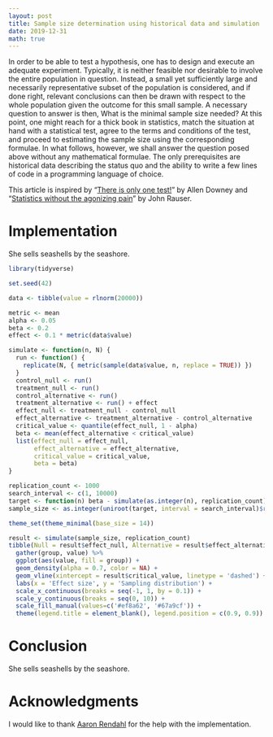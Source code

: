 ```yaml
---
layout: post
title: Sample size determination using historical data and simulation
date: 2019-12-31
math: true
---
```


In order to be able to test a hypothesis, one has to design and execute an
adequate experiment. Typically, it is neither feasible nor desirable to involve
the entire population in question. Instead, a small yet sufficiently large and
necessarily representative subset of the population is considered, and if done
right, relevant conclusions can then be drawn with respect to the whole
population given the outcome for this small sample. A necessary question to
answer is then, What is the minimal sample size needed? At this point, one might
reach for a thick book in statistics, match the situation at hand with a
statistical test, agree to the terms and conditions of the test, and proceed to
estimating the sample size using the corresponding formulae. In what follows,
however, we shall answer the question posed above without any mathematical
formulae. The only prerequisites are historical data describing the status quo
and the ability to write a few lines of code in a programming language of
choice.

This article is inspired by “[There is only one test!][Allen Downey]” by Allen
Downey and “[Statistics without the agonizing pain][John Rauser]” by John
Rauser.

# Implementation

She sells seashells by the seashore.

```r
library(tidyverse)

set.seed(42)

data <- tibble(value = rlnorm(20000))

metric <- mean
alpha <- 0.05
beta <- 0.2
effect <- 0.1 * metric(data$value)

simulate <- function(n, N) {
  run <- function() {
    replicate(N, { metric(sample(data$value, n, replace = TRUE)) })
  }
  control_null <- run()
  treatment_null <- run()
  control_alternative <- run()
  treatment_alternative <- run() + effect
  effect_null <- treatment_null - control_null
  effect_alternative <- treatment_alternative - control_alternative
  critical_value <- quantile(effect_null, 1 - alpha)
  beta <- mean(effect_alternative < critical_value)
  list(effect_null = effect_null,
       effect_alternative = effect_alternative,
       critical_value = critical_value,
       beta = beta)
}

replication_count <- 1000
search_interval <- c(1, 10000)
target <- function(n) beta - simulate(as.integer(n), replication_count)$beta
sample_size <- as.integer(uniroot(target, interval = search_interval)$root)
```

```r
theme_set(theme_minimal(base_size = 14))

result <- simulate(sample_size, replication_count)
tibble(Null = result$effect_null, Alternative = result$effect_alternative) %>%
  gather(group, value) %>%
  ggplot(aes(value, fill = group)) +
  geom_density(alpha = 0.7, color = NA) +
  geom_vline(xintercept = result$critical_value, linetype = 'dashed') +
  labs(x = 'Effect size', y = 'Sampling distribution') +
  scale_x_continuous(breaks = seq(-1, 1, by = 0.1)) +
  scale_y_continuous(breaks = seq(0, 10)) +
  scale_fill_manual(values=c('#ef8a62', '#67a9cf')) +
  theme(legend.title = element_blank(), legend.position = c(0.9, 0.9))
```

# Conclusion

She sells seashells by the seashore.

# Acknowledgments

I would like to thank [Aaron Rendahl] for the help with the implementation.

[Aaron Rendahl]: http://users.stat.umn.edu/~rend0020/
[Allen Downey]: http://allendowney.blogspot.com/2011/05/there-is-only-one-test.html
[John Rauser]: https://www.youtube.com/watch?v=5Dnw46eC-0o
